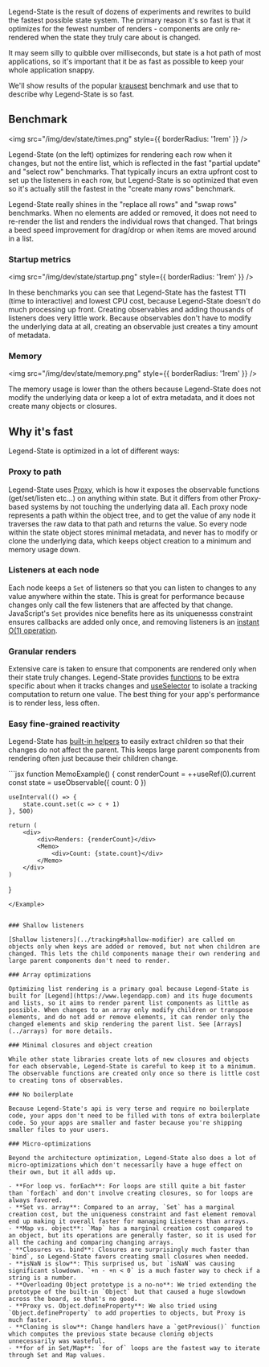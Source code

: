Legend-State is the result of dozens of experiments and rewrites to build the fastest possible state system. The primary reason it's so fast is that it optimizes for the fewest number of renders - components are only re-rendered when the state they truly care about is changed.

It may seem silly to quibble over milliseconds, but state is a hot path of most applications, so it's important that it be as fast as possible to keep your whole application snappy.

We'll show results of the popular [krausest](https://github.com/krausest/js-framework-benchmark) benchmark and use that to describe why Legend-State is so fast.

## Benchmark

<img src="/img/dev/state/times.png" style={{ borderRadius: '1rem' }} />

Legend-State (on the left) optimizes for rendering each row when it changes, but not the entire list, which is reflected in the fast "partial update" and "select row" benchmarks. That typically incurs an extra upfront cost to set up the listeners in each row, but Legend-State is so optimized that even so it's actually still the fastest in the "create many rows" benchmark.

Legend-State really shines in the "replace all rows" and "swap rows" benchmarks. When no elements are added or removed, it does not need to re-render the list and renders the individual rows that changed. That brings a beed speed improvement for drag/drop or when items are moved around in a list.

### Startup metrics

<img src="/img/dev/state/startup.png" style={{ borderRadius: '1rem' }} />

In these benchmarks you can see that Legend-State has the fastest TTI (time to interactive) and lowest CPU cost, because Legend-State doesn't do much processing up front. Creating observables and adding thousands of listeners does very little work. Because observables don't have to modify the underlying data at all, creating an observable just creates a tiny amount of metadata.

### Memory

<img src="/img/dev/state/memory.png" style={{ borderRadius: '1rem' }} />

The memory usage is lower than the others because Legend-State does not modify the underlying data or keep a lot of extra metadata, and it does not create many objects or closures.

## Why it's fast

Legend-State is optimized in a lot of different ways:

### Proxy to path

Legend-State uses [Proxy](https://developer.mozilla.org/en-US/docs/Web/JavaScript/Reference/Global_Objects/Proxy), which is how it exposes the observable functions (get/set/listen etc...) on anything within state. But it differs from other Proxy-based systems by not touching the underlying data all. Each proxy node represents a path within the object tree, and to get the value of any node it traverses the raw data to that path and returns the value. So every node within the state object stores minimal metadata, and never has to modify or clone the underlying data, which keeps object creation to a minimum and memory usage down.

### Listeners at each node

Each node keeps a `Set` of listeners so that you can listen to changes to any value anywhere within the state. This is great for performance because changes only call the few listeners that are affected by that change. JavaScript's `Set` provides nice benefits here as its uniquenesss constraint ensures callbacks are added only once, and removing listeners is an [instant O(1) operation](https://bretcameron.medium.com/how-to-make-your-code-faster-using-javascript-sets-b432457a4a77).

### Granular renders

Extensive care is taken to ensure that components are rendered only when their state truly changes. Legend-State provides [functions](../tracking) to be extra specific about when it tracks changes and [useSelector](../hooks#useselector) to isolate a tracking computation to return one value. The best thing for your app's performance is to render less, less often.

### Easy fine-grained reactivity

Legend-State has [built-in helpers](../reactivity) to easily extract children so that their changes do not affect the parent. This keeps large parent components from rendering often just because their children change.

<Example name="Memo">
```jsx
function MemoExample() {
    const renderCount = ++useRef(0).current
    const state = useObservable({ count: 0 })

    useInterval(() => {
        state.count.set(c => c + 1)
    }, 500)

    return (
        <div>
            <div>Renders: {renderCount}</div>
            <Memo>
                <div>Count: {state.count}</div>
            </Memo>
        </div>
    )
}
```
</Example>


### Shallow listeners

[Shallow listeners](../tracking#shallow-modifier) are called on objects only when keys are added or removed, but not when children are changed. This lets the child components manage their own rendering and large parent components don't need to render.

### Array optimizations

Optimizing list rendering is a primary goal because Legend-State is built for [Legend](https://www.legendapp.com) and its huge documents and lists, so it aims to render parent list components as little as possible. When changes to an array only modify children or transpose elements, and do not add or remove elements, it can render only the changed elements and skip rendering the parent list. See [Arrays](../arrays) for more details.

### Minimal closures and object creation

While other state libraries create lots of new closures and objects for each observable, Legend-State is careful to keep it to a minimum. The observable functions are created only once so there is little cost to creating tons of observables.

### No boilerplate

Because Legend-State's api is very terse and require no boilerplate code, your apps don't need to be filled with tons of extra boilerplate code. So your apps are smaller and faster because you're shipping smaller files to your users.

### Micro-optimizations

Beyond the architecture optimization, Legend-State also does a lot of micro-optimizations which don't necessarily have a huge effect on their own, but it all adds up.

- **For loop vs. forEach**: For loops are still quite a bit faster than `forEach` and don't involve creating closures, so for loops are always favored.
- **Set vs. array**: Compared to an array, `Set` has a marginal creation cost, but the uniqueness constraint and fast element removal end up making it overall faster for managing Listeners than arrays.
- **Map vs. object**: `Map` has a marginal creation cost compared to an object, but its operations are generally faster, so it is used for all the caching and comparing changing arrays.
- **Closures vs. bind**: Closures are surprisingly much faster than `bind`, so Legend-State favors creating small closures when needed.
- **isNaN is slow**: This surprised us, but `isNaN` was causing significant slowdown. `+n - +n < 0` is a much faster way to check if a string is a number.
- **Overloading Object prototype is a no-no**: We tried extending the prototype of the built-in `Object` but that caused a huge slowdown across the board, so that's no good.
- **Proxy vs. Object.defineProperty**: We also tried using `Object.defineProperty` to add properties to objects, but Proxy is much faster.
- **Cloning is slow**: Change handlers have a `getPrevious()` function which computes the previous state because cloning objects unnecessarily was wasteful.
- **for of in Set/Map**: `for of` loops are the fastest way to iterate through Set and Map values.